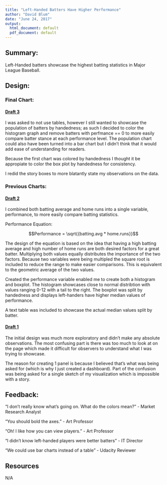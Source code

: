 ```yaml
---
title: "Left-Handed Batters Have Higher Performance"
author: "David Blum"
date: "June 24, 2017"
output:
  html_document: default
  pdf_document: default
---
```



## Summary:

Left-Handed batters showcase the highest batting statistics in Major League 
Baseball.

## Design: 

### Final Chart: 

#### [Draft 3](https://public.tableau.com/profile/david2106#!/vizhome/BaseballDraft3/Story1)

I was asked to not use tables, however I still wanted to showcase the population
of batters by handedness; as such I decided to color the histogram graph and 
remove batters with perfmance == 0 to more easily compare batter stance at each
performance level. The population chart could also have been turned into a bar 
chart but I didn't think that it would add ease of understanding for readers.

Because the first chart was colored by handedness I thought it be appropiate to 
color the box plot by handedness for consistency.

I redid the story boxes to more blatantly state my observations on the data.

### Previous Charts:

#### [Draft 2](https://public.tableau.com/profile/david2106#!/vizhome/Baseball_38/Story1)

I combined both batting average and home runs into a single variable, 
performance, to more easily compare batting statistics.

Performance Equation:

$$Performance = \sqrt{{batting.avg * home.runs}}$$

The design of the equation is based on the idea that having a high batting average
and high number of home runs are both desired factors for a great batter. 
Multiplying both values equally distributes the importance of the two factors.
Because two variables were being multipled the square root is included to reduce
the range to make easier comparisons. This is equivalent to the geometric 
average of the two values.

Created the performance variable enabled me to create both a histogram and 
boxplot. The histogram showcases close to normal distribtion with values ranging
0-12 with a tail to the right. The boxplot was split by handedness and displays 
left-handers have higher median values of performance.

A text table was included to showcase the actual median values split by batter.

#### [Draft 1](https://public.tableau.com/profile/david2106#!/vizhome/BaseballDraft1/Sheet7)

The initial design was much more exploratory and didn't make any absolute 
observations. The most confusing part is there was too much to look at on the 
page which made it difficult for observers to understand what I was trying to 
showcase. 

The reason for creating 1 panel is because I believed that's what was being 
asked for (which is why I just created a dashboard). Part of the confusion was
being asked for a single sketch of my visualization which is impossible with a 
story.

## Feedback:

"I don't really know what's going on. What do the colors mean?" - Market 
Research Analyst

"You should bold the axes." - Art Professor

"Oh! I like how you can view players." - Art Professor

"I didn't know left-handed players were better batters" - IT Director

"We could use bar charts instead of a table" - Udacity Reviewer


## Resources

N/A



